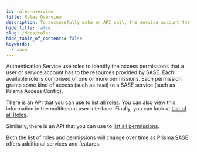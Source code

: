 ```yaml
---
id: roles-overview
title: Roles Overview
description: To successfully make an API call, the service account that generates the access token must have the proper role.
hide_title: false
slug: /docs/roles
hide_table_of_contents: false
keywords:
  - sase
---
```


Authentication Service use roles to identify the access permissions that a user or
service account has to the resources provided by SASE. Each available
role is comprised of one or more permissions. Each permission grants some
kind of access (such as `read`) to a SASE service (such as Prisma Access
Config). 

There is an API that you can use to [list all
roles](/sase/api/iam/roles#operation/getroles).
You can also view this information in the multitenant user interface. 
Finally, you can look at [List of all Roles](/sase/docs/all-roles).

Similarly, there is an API that you can use to [list all permissions](/sase/api/iam/permissions#operation/getpermissions).

Both the list of roles and permissions will change over time as Prisma SASE
offers additional services and features.


